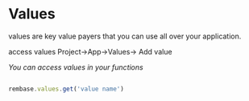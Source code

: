 # Values
values are key value payers that you can use all over your application.

access values Project->App->Values-> Add value

*You can access values in your functions*
```js

rembase.values.get('value name')

```